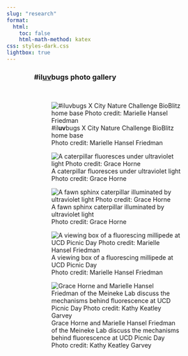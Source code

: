 ```yaml
---
slug: "research"
format:
  html:
    toc: false
    html-math-method: katex
css: styles-dark.css
lightbox: true
---
```


::: {#body style="width: 75%; margin: auto; font-weight: normal; text-align: left"}
### **#il[uv]{.underline}bugs photo gallery**

\

::: {layout-ncol="3" layout-valign="top" fig-align="top"}
![#il**uv**bugs X City Nature Challenge BioBlitz home base\
Photo credit: Marielle Hansel Friedman](images/iluvbugsevent.png){group="my-gallery"}

![A caterpillar fluoresces under ultraviolet light\
Photo credit: Grace Horne](images/IMG_4327.png){group="my-gallery"}

![A fawn sphinx caterpillar illuminated by ultraviolet light\
Photo credit: Grace Horne](images/IMG_4328.png){group="my-gallery"}

![A viewing box of a fluorescing millipede at UCD Picnic Day\
Photo credit: Marielle Hansel Friedman](images/glowingbugsexhibitpicnicday2-01.jpeg){group="my-gallery"}

![Grace Horne and Marielle Hansel Friedman of the Meineke Lab discuss the mechanisms behind fluorescence at UCD Picnic Day\
Photo credit: Kathy Keatley Garvey](images/GraceandMarielle_glowingbugsexhibit_picnicday-02.JPG){group="my-gallery"}
:::
:::
